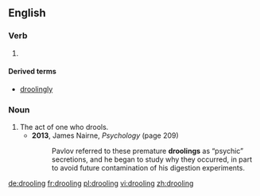 ==English==

===Verb===
{{head|en}}

# {{present participle of|drool|lang=en}}

====Derived terms====
* [[droolingly]]

===Noun===
{{en-noun}}

# The act of one who drools.
#* '''2013''', James Nairne, ''Psychology'' (page 209)
#*: Pavlov referred to these premature '''droolings''' as “psychic” secretions, and he began to study why they occurred, in part to avoid future contamination of his digestion experiments.

[[de:drooling]]
[[fr:drooling]]
[[pl:drooling]]
[[vi:drooling]]
[[zh:drooling]]